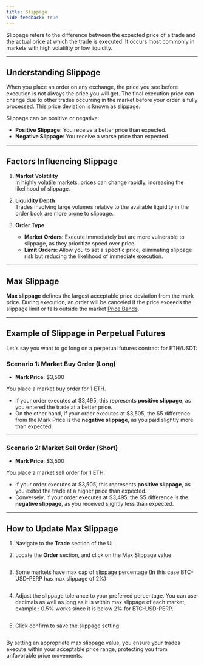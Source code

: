 ```yaml
---
title: Slippage
hide-feedback: true
---
```


Slippage refers to the difference between the expected price of a trade and the actual price at which the trade is executed. It occurs most commonly in markets with high volatility or low liquidity.

---

## Understanding Slippage  
When you place an order on any exchange, the price you see before execution is not always the price you will get. The final execution price can change due to other trades occurring in the market before your order is fully processed. This price deviation is known as slippage.  

Slippage can be positive or negative:  
- **Positive Slippage**: You receive a better price than expected.  
- **Negative Slippage**: You receive a worse price than expected.  

---

## Factors Influencing Slippage  
1. **Market Volatility**  
   In highly volatile markets, prices can change rapidly, increasing the likelihood of slippage.  

2. **Liquidity Depth**  
   Trades involving large volumes relative to the available liquidity in the order book are more prone to slippage.

3. **Order Type**  
   - **Market Orders**: Execute immediately but are more vulnerable to slippage, as they prioritize speed over price.  
   - **Limit Orders**: Allow you to set a specific price, eliminating slippage risk but reducing the likelihood of immediate execution.

---

## Max Slippage  

**Max slippage** defines the largest acceptable price deviation from the mark price. During execution, an order will be canceled if the price exceeds the slippage limit or falls outside the market [Price Bands](https://docs.paradex.trade/documentation/risk-system/price-bands).

---

## Example of Slippage in Perpetual Futures  

Let's say you want to go long on a perpetual futures contract for ETH/USDT:  

### Scenario 1: Market Buy Order (Long)  
- **Mark Price**: \$3,500  

You place a market buy order for 1 ETH.  
- If your order executes at \$3,495, this represents **positive slippage**, as you entered the trade at a better price.  
- On the other hand, if your order executes at \$3,505, the \$5 difference from the Mark Price is the **negative slippage**, as you paid slightly more than expected.  

---

### Scenario 2: Market Sell Order (Short)  
- **Mark Price**: \$3,500  

You place a market sell order for 1 ETH.  
- If your order executes at \$3,505, this represents **positive slippage**, as you exited the trade at a higher price than expected.  
- Conversely, if your order executes at \$3,495, the \$5 difference is the **negative slippage**, as you received slightly less than expected.  

--- 

## How to Update Max Slippage  
1. Navigate to the **Trade** section of the UI

2. Locate the **Order** section, and click on the Max Slippage value

<Frame>
  <img src="../../assets/Slippage-1.png" alt="" />
</Frame>

3. Some markets have max cap of slippage percentage (In this case BTC-USD-PERP has max slippage of 2%)

<Frame>
  <img src="../../assets/Slippage-2.png" alt="" />
</Frame>

4. Adjust the slippage tolerance to your preferred percentage. You can use decimals as well as long as it is within max slippage of each market, example : 0.5% works since it is below 2% for BTC-USD-PERP.

<Frame>
  <img src="../../assets/Slippage-3.png" alt="" />
</Frame>

5. Click confirm to save the slippage setting

<Frame>
  <img src="../../assets/Slippage-4.png" alt="" />
</Frame>

By setting an appropriate max slippage value, you ensure your trades execute within your acceptable price range, protecting you from unfavorable price movements.  